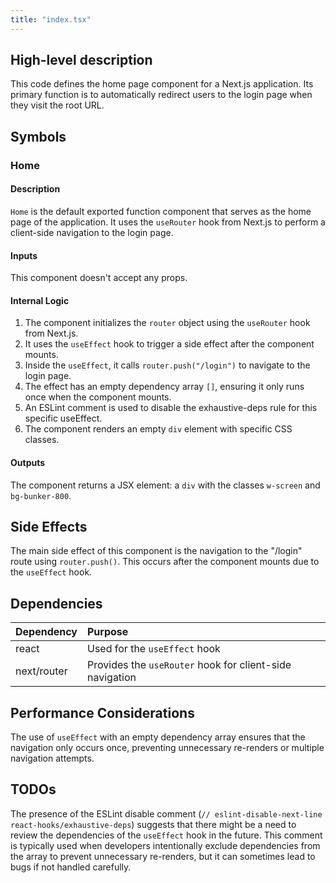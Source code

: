 ```yaml
---
title: "index.tsx"
---
```


## High-level description
This code defines the home page component for a Next.js application. Its primary function is to automatically redirect users to the login page when they visit the root URL.

## Symbols

### Home
#### Description
`Home` is the default exported function component that serves as the home page of the application. It uses the `useRouter` hook from Next.js to perform a client-side navigation to the login page.

#### Inputs
This component doesn't accept any props.

#### Internal Logic
1. The component initializes the `router` object using the `useRouter` hook from Next.js.
2. It uses the `useEffect` hook to trigger a side effect after the component mounts.
3. Inside the `useEffect`, it calls `router.push("/login")` to navigate to the login page.
4. The effect has an empty dependency array `[]`, ensuring it only runs once when the component mounts.
5. An ESLint comment is used to disable the exhaustive-deps rule for this specific useEffect.
6. The component renders an empty `div` element with specific CSS classes.

#### Outputs
The component returns a JSX element: a `div` with the classes `w-screen` and `bg-bunker-800`.

## Side Effects
The main side effect of this component is the navigation to the "/login" route using `router.push()`. This occurs after the component mounts due to the `useEffect` hook.

## Dependencies
| Dependency | Purpose |
|:-----------|:--------|
| react | Used for the `useEffect` hook |
| next/router | Provides the `useRouter` hook for client-side navigation |

## Performance Considerations
The use of `useEffect` with an empty dependency array ensures that the navigation only occurs once, preventing unnecessary re-renders or multiple navigation attempts.

## TODOs
The presence of the ESLint disable comment (`// eslint-disable-next-line react-hooks/exhaustive-deps`) suggests that there might be a need to review the dependencies of the `useEffect` hook in the future. This comment is typically used when developers intentionally exclude dependencies from the array to prevent unnecessary re-renders, but it can sometimes lead to bugs if not handled carefully.